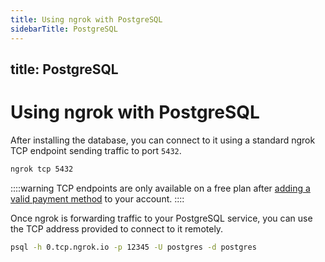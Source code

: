 ```yaml
---
title: Using ngrok with PostgreSQL
sidebarTitle: PostgreSQL
---
```


title: PostgreSQL
---

# Using ngrok with PostgreSQL

After installing the database, you can connect to it using a standard ngrok TCP endpoint sending traffic to port `5432`.

```bash
ngrok tcp 5432
```

::::warning
TCP endpoints are only available on a free plan after [adding a valid payment method](https://dashboard.ngrok.com/settings#id-verification) to your account.
::::

Once ngrok is forwarding traffic to your PostgreSQL service, you can use the TCP address provided to connect to it remotely.

```bash
psql -h 0.tcp.ngrok.io -p 12345 -U postgres -d postgres
```
